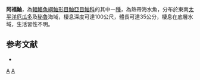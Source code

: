 {{Speciesbox
| taxon = Scorpaena afuerae
| status = LC
| status_system = IUCN3.1
| binomial_authority =  [[Hildebrand|Hildebrand]], 1946 
| synonyms = 
}}
'''阿福鮋'''，為[[輻鰭魚綱|輻鰭魚綱]][[鮋形目|鮋形目]][[鮋亞目|鮋亞目]][[鮋科|鮋科]]的其中一[[種|種]]，為熱帶海水魚，分布於東南[[太平洋|太平洋]][[厄瓜多|厄瓜多]]及[[秘魯|秘魯]]海域，棲息深度可達100公尺，體長可達35公分，棲息在底層水域，生活習性不明。

==参考文献==
*{{FishBase_species|genus=Scorpaena|species=afuerae|year=2014|month=6}}

{{taxonbar}}
[[Category:鮋屬|A]]
[[Category:1946年描述的鱼类|A]]